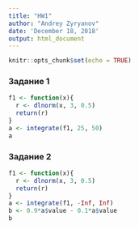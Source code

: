 ---
title: "HW1"
author: "Andrey Zyryanov"
date: 'December 18, 2018'
output: html_document
---

```{r setup, include=FALSE}
knitr::opts_chunk$set(echo = TRUE)
```

### Задание 1

```{r}
f1 <- function(x){
  r <- dlnorm(x, 3, 0.5)
  return(r)
}
a <- integrate(f1, 25, 50)
a
```

### Задание 2

```{r}
f1 <- function(x){
  r <- dlnorm(x, 3, 0.5)
  return(r)
}
a <- integrate(f1, -Inf, Inf)
b <- 0.9*a$value - 0.1*a$value
b
```